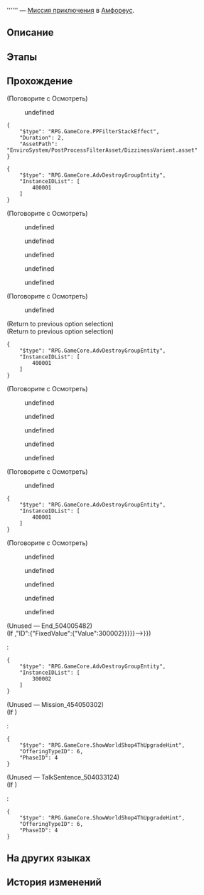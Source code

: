 {{Дополнить|Диалоги.}}
{{Миссия Инфобокс
|id              = 3040090
|Название        = 
|Изображение     = Миссия Освоения .png
|Тип             = Миссия приключения
|События         = 
|Глава           = 
|Условия         = Завершена [[Миссия Освоения]] ''[[О серебряная колесница, мчись на тёмные земли]]''
|Персонажи       = (Первопроходец) (Ид); (Первопроходец) (множество); (Первопроходец) (супер-эго); {{MC|ж=Другая|м=Другой}} (Первопроходец); Гиацина; Первопроходец; Странная девочка; Странный мальчик; Швея
|СтартЛокация    = Вечный священный город Охема
|Мир             = Амфореус
|Локации         = Вечный священный город Охема
|Предыдущая      = 
|Следующая       = 
|Награды         = 
}}
'''''' — [[Миссия приключения]] в [[Амфореус]].

==Описание==
{{Описание|<!--официальное описание из Перекрёстка судеб-->}}

==Этапы==


==Прохождение==
{{Дополнить}}


;(Поговорите с Осмотреть)
<!--Unknown TalkSentence: 504005301-->
<!--Unknown TalkSentence: 504005302-->
:{{Диалог|Стрелка}} undefined
<!--Unknown TalkSentence: 504005305-->
<pre>{
	"$type": "RPG.GameCore.PPFilterStackEffect",
	"Duration": 2,
	"AssetPath": "EnviroSystem/PostProcessFilterAsset/DizzinessVarient.asset"
}</pre>
<!--Unknown TalkSentence: 504005306-->
<!--Unknown TalkSentence: 504005307-->
<!--Unknown TalkSentence: 504005308-->
<pre>{
	"$type": "RPG.GameCore.AdvDestroyGroupEntity",
	"InstanceIDList": [
		400001
	]
}</pre>


;(Поговорите с Осмотреть)
<!--Unknown TalkSentence: 504005301-->
<!--Unknown TalkSentence: 504005302-->
:{{Диалог|Стрелка}} undefined
<!--Unknown TalkSentence: 504005325-->
<!--Unknown TalkSentence: 504005326-->
<!--Unknown TalkSentence: 504005327-->
:{{Диалог|Стрелка}} undefined
:{{Диалог|Стрелка}} undefined
:{{Диалог|Стрелка}} undefined
:{{Диалог|Стрелка}} undefined


;(Поговорите с Осмотреть)
<!--Unknown TalkSentence: 504005301-->
<!--Unknown TalkSentence: 504005302-->
:{{Диалог|Стрелка}} undefined
<!--Unknown TalkSentence: 504005349-->
;(Return to previous option selection)
;(Return to previous option selection)
<pre>{
	"$type": "RPG.GameCore.AdvDestroyGroupEntity",
	"InstanceIDList": [
		400001
	]
}</pre>


;(Поговорите с Осмотреть)
<!--Unknown TalkSentence: 504005301-->
<!--Unknown TalkSentence: 504005302-->
:{{Диалог|Стрелка}} undefined
<!--Unknown TalkSentence: 504005385-->
:{{Диалог|Стрелка}} undefined
:{{Диалог|Стрелка}} undefined
:{{Диалог|Стрелка}} undefined
:{{Диалог|Стрелка}} undefined


;(Поговорите с Осмотреть)
<!--Unknown TalkSentence: 504005301-->
<!--Unknown TalkSentence: 504005302-->
:{{Диалог|Стрелка}} undefined
<!--Unknown TalkSentence: 504005408-->
<!--Unknown TalkSentence: 504005409-->
<!--Unknown TalkSentence: 504005410-->
<!--Unknown TalkSentence: 504005411-->
<pre>{
	"$type": "RPG.GameCore.AdvDestroyGroupEntity",
	"InstanceIDList": [
		400001
	]
}</pre>


;(Поговорите с Осмотреть)
<!--Unknown TalkSentence: 504005301-->
<!--Unknown TalkSentence: 504005302-->
:{{Диалог|Стрелка}} undefined
<!--Unknown TalkSentence: 504005453-->
:{{Диалог|Стрелка}} undefined
:{{Диалог|Стрелка}} undefined
:{{Диалог|Стрелка}} undefined
:{{Диалог|Стрелка}} undefined
;(Unused &mdash; End_504005482)
;(If {{cx}}{{subst:void|<!--{"$type":"RPG.GameCore.AdvByEntityExist","TargetType":{"$type":"RPG.GameCore.TargetFetchAdvPropEx","FetchType":"SinglePropByPropID","SinglePropID":{"GroupID":{"FixedValue":{"Value":863}},"ID":{"FixedValue":{"Value":300002}}}}}-->}})
:<pre>{
	"$type": "RPG.GameCore.AdvDestroyGroupEntity",
	"InstanceIDList": [
		300002
	]
}</pre>


;(Unused &mdash; Mission_454050302)
;(If {{cx}}<!--SubMission Finish: 104030904-->)
:<pre>{
	"$type": "RPG.GameCore.ShowWorldShop4ThUpgradeHint",
	"OfferingTypeID": 6,
	"PhaseID": 4
}</pre>

;(Unused &mdash; TalkSentence_504033124)
;(If {{cx}}<!--SubMission Finish: 104030904-->)
:<pre>{
	"$type": "RPG.GameCore.ShowWorldShop4ThUpgradeHint",
	"OfferingTypeID": 6,
	"PhaseID": 4
}</pre>
{{Диалог Конец}}

==На других языках==
{{На других языках
|en   = 
|zhs  = 
|zht  = 
|ja   = 
|ko   = 
|es   = 
|fr   = 
|ru   = 
|th   = 
|vi   = 
|de   = 
|id   = 
|pt   = 
}}

==История изменений==
{{История изменений|3.2}}
